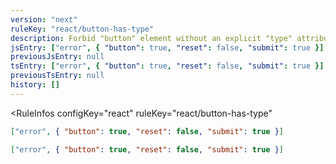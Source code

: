 ```yaml
---
version: "next"
ruleKey: "react/button-has-type"
description: Forbid "button" element without an explicit "type" attribute
jsEntry: ["error", { "button": true, "reset": false, "submit": true }]
previousJsEntry: null
tsEntry: ["error", { "button": true, "reset": false, "submit": true }]
previousTsEntry: null
history: []
---
```


<RuleInfos 
  configKey="react" 
  ruleKey="react/button-has-type" 
>

```json
["error", { "button": true, "reset": false, "submit": true }]
```

```json
["error", { "button": true, "reset": false, "submit": true }]
```

</RuleInfos>
